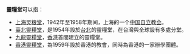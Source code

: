 '''靈糧堂'''可以指：
* [[上海灵粮堂|上海灵粮堂]]，1942年至1958年期间，上海的一个[[中国自立教会|中国自立教会]]。
* [[臺北靈糧堂|臺北靈糧堂]]，是1954年設於[[台北|台北]]的靈糧堂，在台灣與全球設有多處分堂。
* [[九龍靈糧堂|九龍靈糧堂]]，[[香港|香港]]首間建立的靈糧堂。
* [[香港靈糧堂|香港靈糧堂]]，為1959年設於香港的教會，同時為香港的一家辦學團體。

{{disambig|Cat=三字建築物消歧義}}